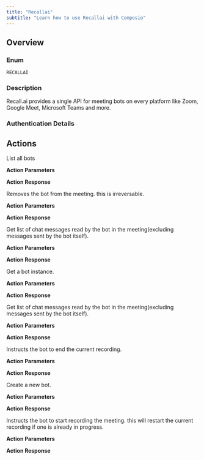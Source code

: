 ```yaml
---
title: "Recallai"
subtitle: "Learn how to use Recallai with Composio"
---
```



## Overview

### Enum
`RECALLAI`

### Description
Recall.ai provides a single API for meeting bots on every platform like Zoom, Google Meet, Microsoft Teams and more.

### Authentication Details

<Accordion title="API_KEY">
<ParamField path="api_key" type="string" required={true}>
</ParamField>

<ParamField path="region" type="string" required={true}>
</ParamField>

</Accordion>


## Actions

<AccordionGroup>
<Accordion title="RECALLAI_LIST_BOTS">
List all bots

**Action Parameters**



**Action Response**

<ParamField path="data" type="object">
</ParamField>

<ParamField path="successful" type="boolean">
</ParamField>

<ParamField path="error" type="">
</ParamField>

</Accordion>

<Accordion title="RECALLAI_REMOVE_BOT_FROM_CALL">
Removes the bot from the meeting. this is irreversable.

**Action Parameters**

<ParamField path="id" type="string" required={true}>
</ParamField>


**Action Response**

<ParamField path="data" type="object">
</ParamField>

<ParamField path="successful" type="boolean">
</ParamField>

<ParamField path="error" type="">
</ParamField>

</Accordion>

<Accordion title="RECALLAI_DELETE_BOT">
Get list of chat messages read by the bot in the meeting(excluding messages sent by the bot itself).

**Action Parameters**

<ParamField path="id" type="string" required={true}>
</ParamField>


**Action Response**

<ParamField path="data" type="object">
</ParamField>

<ParamField path="successful" type="boolean">
</ParamField>

<ParamField path="error" type="">
</ParamField>

</Accordion>

<Accordion title="RECALLAI_RETRIEVE_BOT">
Get a bot instance.

**Action Parameters**

<ParamField path="bot_id" type="string" required={true}>
</ParamField>


**Action Response**

<ParamField path="data" type="object">
</ParamField>

<ParamField path="successful" type="boolean">
</ParamField>

<ParamField path="error" type="">
</ParamField>

</Accordion>

<Accordion title="RECALLAI_LIST_CHAT_MESSAGES">
Get list of chat messages read by the bot in the meeting(excluding messages sent by the bot itself).

**Action Parameters**

<ParamField path="bot_id" type="string" required={true}>
</ParamField>

<ParamField path="cursor" type="string">
</ParamField>

<ParamField path="ordering" type="string">
</ParamField>


**Action Response**

<ParamField path="data" type="object">
</ParamField>

<ParamField path="successful" type="boolean">
</ParamField>

<ParamField path="error" type="">
</ParamField>

</Accordion>

<Accordion title="RECALLAI_STOP_RECORDING">
Instructs the bot to end the current recording.

**Action Parameters**

<ParamField path="id" type="string" required={true}>
</ParamField>


**Action Response**

<ParamField path="data" type="object">
</ParamField>

<ParamField path="successful" type="boolean">
</ParamField>

<ParamField path="error" type="">
</ParamField>

</Accordion>

<Accordion title="RECALLAI_CREATE_BOT">
Create a new bot.

**Action Parameters**

<ParamField path="meeting_url" type="string" required={true}>
</ParamField>

<ParamField path="bot_name" type="string">
</ParamField>

<ParamField path="join_at" type="string">
</ParamField>

<ParamField path="real_time_transcription" type="object">
</ParamField>

<ParamField path="real_time_media" type="object">
</ParamField>

<ParamField path="recording_mode" type="string" default="speaker_view">
</ParamField>

<ParamField path="recording_mode_options" type="object">
</ParamField>

<ParamField path="include_bot_in_recording" type="object">
</ParamField>

<ParamField path="output_media" type="object">
</ParamField>

<ParamField path="automatic_video_output" type="object">
</ParamField>

<ParamField path="automatic_leave" type="object">
</ParamField>

<ParamField path="variant" type="object">
</ParamField>

<ParamField path="zoom" type="object">
</ParamField>

<ParamField path="google_meet" type="object">
</ParamField>

<ParamField path="slack_authenticator" type="object">
</ParamField>

<ParamField path="slack_huddle_observer" type="object">
</ParamField>


**Action Response**

<ParamField path="data" type="object">
</ParamField>

<ParamField path="successful" type="boolean">
</ParamField>

<ParamField path="error" type="">
</ParamField>

</Accordion>

<Accordion title="RECALLAI_START_RECORDING">
Instructs the bot to start recording the meeting. this will restart the current recording if one is already in progress.

**Action Parameters**

<ParamField path="id" type="string" required={true}>
</ParamField>

<ParamField path="real_time_transcription" type="object">
</ParamField>

<ParamField path="real_time_media" type="object">
</ParamField>

<ParamField path="recording_mode" type="string" default="speaker_view">
</ParamField>

<ParamField path="recording_mode_options" type="object">
</ParamField>


**Action Response**

<ParamField path="data" type="object">
</ParamField>

<ParamField path="successful" type="boolean">
</ParamField>

<ParamField path="error" type="">
</ParamField>

</Accordion>

</AccordionGroup>
